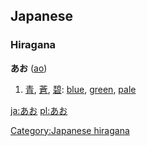 == Japanese ==                             
{{ja-attention|Hiragana header should be replaced with POS header|key=p}}
===Hiragana===
'''あお''' ([[ao]])
# [[青]], [[蒼]], [[碧]]: [[blue]], [[green]], [[pale]]

[[Category:Japanese hiragana]]

[[ja:あお]]
[[pl:あお]]